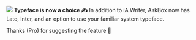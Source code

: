 
![](https://res.cloudinary.com/dltbv060k/image/upload/v1742050475/01-02_ibtvqv.png)
**Typeface is now a choice ✍️**
In addition to iA Writer,
AskBox now has Lato, Inter, and an option to use your familiar system typeface.

Thanks <ReleaseUser name="huy"/> (Pro) for suggesting the feature 🙇
